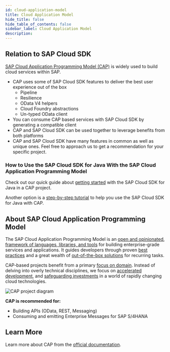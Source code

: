 ```yaml
---
id: cloud-application-model
title: Cloud Application Model
hide_title: false
hide_table_of_contents: false
sidebar_label: Cloud Application Model
description:
---
```


## Relation to SAP Cloud SDK

[SAP Cloud Application Programming Model (CAP)](https://cap.cloud.sap/docs/) is widely used to build cloud services within SAP.

- CAP uses some of SAP Cloud SDK features to deliver the best user experience out of the box
  - Pipeline
  - Resilience
  - OData V4 helpers
  - Cloud Foundry abstractions
  - Un-typed OData client
- You can consume CAP based services with SAP Cloud SDK by generating a compatible client
- CAP and SAP Cloud SDK can be used together to leverage benefits from both platforms
- CAP and SAP Cloud SDK have many features in common as well as unique ones.
  Feel free to approach us to get a recommendation for your specific project.

### How to Use the SAP Cloud SDK for Java With the SAP Cloud Application Programming Model

Check out our quick guide about [getting started](/docs/java/guides/cap-sdk-integration) with the SAP Cloud SDK for Java in a CAP project.

Another option is a [step-by-step tutorial](https://developers.sap.com/tutorials/cloudsdk-integrate-cap.html) to help you use the SAP Cloud SDK for Java with CAP.

## About SAP Cloud Application Programming Model

The SAP Cloud Application Programming Model is an [open and opinionated](https://cap.cloud.sap/docs/about/#design-principles), [framework of languages, libraries, and tools](https://cap.cloud.sap/docs/about/#design-principles) for building enterprise-grade services and applications.
It guides developers through proven [best practices](https://cap.cloud.sap/docs/about/#best-practices) and a great wealth of [out-of-the-box solutions](https://cap.cloud.sap/docs/about/features) for recurring tasks.

CAP-based projects benefit from a primary [focus on domain](https://cap.cloud.sap/docs/about/#domain-models). Instead of delving into overly technical disciplines, we focus on [accelerated development](https://cap.cloud.sap/docs/about/#grow-as-you-go), and [safeguarding investments](https://cap.cloud.sap/docs/about/#platform-agnostic) in a world of rapidly changing cloud technologies.

![CAP project diagram](https://cap.cloud.sap/docs/assets/overview.png)

**CAP is recommended for:**

- Building APIs (OData, REST, Messaging)
- Consuming and emitting Enterprise Messages for SAP S/4HANA

## Learn More

Learn more about CAP from the [official documentation](https://cap.cloud.sap/docs/).
